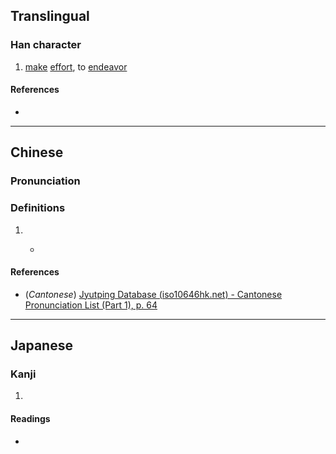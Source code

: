 {{character info/new}}
==Translingual==

===Han character===
{{Han char|rn=9|rad=人|as=05|sn=7|four=28270|canj=OOU|ids=⿰亻仚}}

# [[make]] [[effort]], to [[endeavor]]

====References====
* {{Han ref|kx=0100.021|dkj=00532|hdz=10137.010|uh=4F61|ud=20321|bh=CA69|bd=51817}}

----

==Chinese==
{{zh-forms}}

===Pronunciation===
{{zh-pron
|m=xiān
|c=hin1
|mc=
|oc=
|ma=
|cat=v
}}

===Definitions===
{{zh-hanzi}}

# {{rfdef|zh}}
#* ''{{w|Longkan Shoujian}}''
#*: {{zh-x|佡，輕 也。}}

====References====
* (''Cantonese'') [http://www.iso10646hk.net/jp/document/download.jsp Jyutping Database (iso10646hk.net) - Cantonese Pronunciation List (Part 1), p. 64]

----

==Japanese==

===Kanji===
{{ja-kanji|grade=|rs=人05}}

# {{rfdef|ja|sort=人05}}

====Readings====
* {{ja-readings|on=けん|kun=かる-い}}